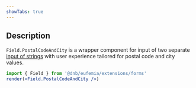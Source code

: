 ```yaml
---
showTabs: true
---
```


## Description

`Field.PostalCodeAndCity` is a wrapper component for input of two separate [input of strings](/uilib/extensions/forms/base-fields/String) with user experience tailored for postal code and city values.

```jsx
import { Field } from '@dnb/eufemia/extensions/forms'
render(<Field.PostalCodeAndCity />)
```
